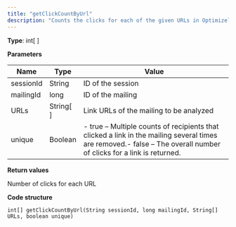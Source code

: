 ```yaml
---
title: "getClickCountByUrl"
description: "Counts the clicks for each of the given URLs in Optimizely Campaign."
---
```


**Type**: int\[ \]

**Parameters**

| Name      | Type        | Value                                                                                                                                                                |
| --------- | ----------- | -------------------------------------------------------------------------------------------------------------------------------------------------------------------- |
| sessionId | String      | ID of the session                                                                                                                                                    |
| mailingId | long        | ID of the mailing                                                                                                                                                    |
| URLs      | String\[ \] | Link URLs of the mailing to be analyzed                                                                                                                              |
| unique    | Boolean     | \- true – Multiple counts of recipients that clicked a link in the mailing several times are removed.\- false – The overall number of clicks for a link is returned. |

**Return values**

Number of clicks for each URL

**Code structure**

`int[] getClickCountByUrl(String sessionId, long mailingId, String[] URLs, boolean unique)
`